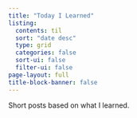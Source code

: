 ```yaml
---
title: "Today I Learned"
listing:
  contents: til
  sort: "date desc"
  type: grid
  categories: false
  sort-ui: false
  filter-ui: false
page-layout: full
title-block-banner: false
---
```


Short posts based on what I learned.

